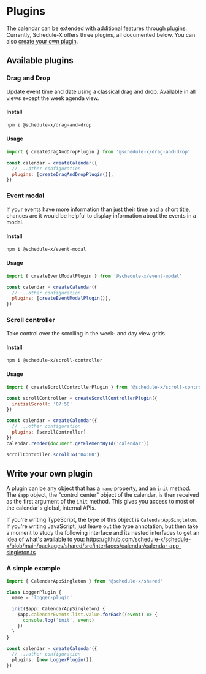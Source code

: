 # Plugins

The calendar can be extended with additional features through plugins. Currently, Schedule-X offers three plugins,
all documented below. You can also [create your own plugin](#write-your-own-plugin).

## Available plugins

### Drag and Drop

Update event time and date using a classical drag and drop. Available in all views except the week agenda view.

#### Install

```bash
npm i @schedule-x/drag-and-drop
```

#### Usage

```js
import { createDragAndDropPlugin } from '@schedule-x/drag-and-drop'

const calendar = createCalendar({
  // ...other configuration
  plugins: [createDragAndDropPlugin()],
})
```

### Event modal

If your events have more information than just their time and a short title, chances are it would be helpful to
display information about the events in a modal.

#### Install

```bash
npm i @schedule-x/event-modal
```

#### Usage

```js
import { createEventModalPlugin } from '@schedule-x/event-modal'

const calendar = createCalendar({
  // ...other configuration
  plugins: [createEventModalPlugin()],
})
```

### Scroll controller

Take control over the scrolling in the week- and day view grids.

#### Install

```bash
npm i @schedule-x/scroll-controller
```

#### Usage

```js
import { createScrollControllerPlugin } from '@schedule-x/scroll-controller'

const scrollController = createScrollControllerPlugin({
  initialScroll: '07:50'
})

const calendar = createCalendar({
  // ...other configuration
  plugins: [scrollController]
})
calendar.render(document.getElementById('calendar'))

scrollController.scrollTo('04:00')
```

## Write your own plugin

A plugin can be any object that has a `name` property, and an `init` method. The `$app` object, the "control center"
object of the calendar, is then received as the first argument of the `init` method. This gives you access to most
of the calendar's global, internal APIs.

If you're writing TypeScript, the type of this object is
`CalendarAppSingleton`. If you're writing JavaScript, just leave out the type annotation, but then take a moment to
study the following interface and its nested interfaces to get an idea of what's available to you: https://github.com/schedule-x/schedule-x/blob/main/packages/shared/src/interfaces/calendar/calendar-app-singleton.ts

### A simple example

```ts
import { CalendarAppSingleton } from '@schedule-x/shared'

class LoggerPlugin {
  name = 'logger-plugin'

  init($app: CalendarAppSingleton) {
    $app.calendarEvents.list.value.forEach((event) => {
      console.log('init', event)
    })
  }
}

const calendar = createCalendar({
  // ...other configuration
  plugins: [new LoggerPlugin()],
})
```
